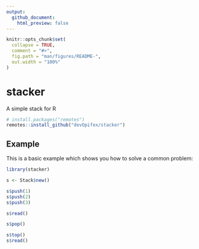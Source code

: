 ```yaml
---
output: 
  github_document:
    html_preview: false
---
```


<!-- README.md is generated from README.Rmd. Please edit that file -->

```r
knitr::opts_chunk$set(
  collapse = TRUE,
  comment = "#>",
  fig.path = "man/figures/README-",
  out.width = "100%"
)
```

<!-- badges: start -->
<!-- badges: end -->

# stacker

A simple stack for R


``` r
# install.packages("remotes")
remotes::install_github("devOpifex/stacker")
```

## Example

This is a basic example which shows you how to solve a common problem:

```r
library(stacker)

s <- Stack$new()

s$push(1)
s$push(2)
s$push(3)

s$read()

s$pop()

s$top()
s$read()
```

